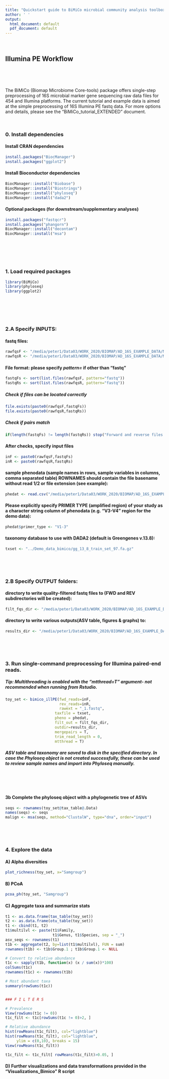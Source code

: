 ```yaml
---
title: "Quickstart guide to BiMiCo microbial community analysis toolbox"
author: ' '
output:
  html_document: default
  pdf_document: default
---
```


<br>

## Illumina PE Workflow

<br>

<br>

The BiMiCo (Biomap Microbiome Core-tools) package offers single-step preprocessing of 16S microbial marker gene sequencing raw data files for 454 and Illumina platforms.
The current tutorial and example data is aimed at the simple preprocessing of 16S Illumina PE fastq data. For more options and details, please see the "BiMiCo_tutorial_EXTENDED" document.

<br>


### 0. Install dependencies

#### Install CRAN dependencies

```r
install.packages("BiocManager") 
install.packages("ggplot2")
```

#### Install Bioconductor dependencies

```r
BiocManager::install("Biobase") 
BiocManager::install("Biostrings") 
BiocManager::install("phyloseq") 
BiocManager::install("dada2")
```

#### Optional packages (for downstream/supplementary analyses)

```r
install.packages("fastqcr") 
install.packages("phangorn") 
BiocManager::install("decontam")
BiocManager::install("msa")
```

<br>
<br>

<br>

### 1. Load required packages

```r
library(BiMiCo) 
library(phyloseq)
library(ggplot2) 
```

<br>
<br>

<br>

### 2.A Specify INPUTS:

#### fastq files:

```r
rawfqsF <- "/media/peter1/Data03/WORK_2020/BIOMAP/AD_16S_EXAMPLE_DATA/Medium_example/FWD/"
rawfqsR <- "/media/peter1/Data03/WORK_2020/BIOMAP/AD_16S_EXAMPLE_DATA/Medium_example/REV/"
```

#### File format: please specify *pattern=* if other than "fastq"
```r
fastqFs <- sort(list.files(rawfqsF, pattern="fastq"))
fastqRs <- sort(list.files(rawfqsR, pattern="fastq"))
```

##### Check if files can be located correctly
```r
file.exists(paste0(rawfqsF,fastqFs))
file.exists(paste0(rawfqsR,fastqRs))
```
##### Check if pairs match
```r
if(length(fastqFs) != length(fastqRs)) stop("Forward and reverse files do not match.")
```

#### After checks, specify input files
```r
inF <- paste0(rawfqsF,fastqFs)
inR <- paste0(rawfqsR,fastqRs)
```
#### sample phenodata (sample names in rows, sample variables in columns, comma separated table) **ROWNAMES** should contain the file basename without read 1/2 or file extension (see example):

```r
phedat <- read.csv("/media/peter1/Data03/WORK_2020/BIOMAP/AD_16S_EXAMPLE_DATA/Medium_example/pheno1.csv", row.names=1)
```

#### Please explicitly specify **PRIMER TYPE** (amplified region) of your study as a character string column of phenodata (e.g. "V3-V4" region for the demo data):

```r
phedat$primer_type <- "V1-3"
```

#### taxonomy database to use with DADA2 (default is Greengenes v.13.8):

```r
txset <- "../Demo_data_bimico/gg_13_8_train_set_97.fa.gz"
```

<br>


<br>

### 2.B Specify OUTPUT folders:

#### directory to write quality-filtered fastq files to (FWD and REV subdirectories will be created):

```r
filt_fqs_dir <- "/media/peter1/Data03/WORK_2020/BIOMAP/AD_16S_EXAMPLE_DATA/Medium_example/"
```

#### directory to write various outputs(ASV table, figures & graphs) to:

```r
results_dir <- "/media/peter1/Data03/WORK_2020/BIOMAP/AD_16S_EXAMPLE_DATA/Medium_example/results/"
```

<br>

<br>

### 3. Run single-command preprocessing for Illumina paired-end reads. 
##### *Tip: Multithreading is enabled with the "mtthread=T" argument- not recommended when running from Rstudio.*

```r
toy_set <- bimico_illPE(fwd_reads=inF,
                        rev_reads=inR,
                        rawext = "_1.fastq",
                      taxfile = txset,
                      pheno = phedat,
                      filt_out = filt_fqs_dir,
                      outdir=results_dir,
                      mergepairs = T,
                      trim_read_length = 0,
                      mtthread = T)
```

##### ASV table and taxonomy are saved to disk in the specified directory. In case the Phyloseq object is not created successfully, these can be used to review sample names and import into Phyloseq manually.

<br>


<br>

#### 3b Complete the phyloseq object with a phylogenetic tree of ASVs
```r
seqs <- rownames(toy_set@tax_table@.Data)
names(seqs) <- seqs
malign <- msa(seqs, method="ClustalW", type="dna", order="input")
```

<br>


<br>


### 4. Explore the data

#### A) Alpha diversities 
```r
plot_richness(toy_set, x="Samgroup")
```

#### B) PCoA
```r
pcoa_ph(toy_set, "Samgroup")
```

#### C) Aggregate taxa and summarize stats
```r
t1 <- as.data.frame(tax_table(toy_set))
t2 <- as.data.frame(otu_table(toy_set))
t1 <- cbind(t1, t2)
t1$multilvl <- paste(t1$Family,
                     t1$Genus, t1$Species, sep = "_")
asv_seqs <- rownames(t1)
t1b <- aggregate(t2, by=list(t1$multilvl), FUN = sum)
rownames(t1b) <- t1b$Group.1 ; t1b$Group.1 <- NULL

# Convert to relative abundance
t1c <- sapply(t1b, function(x) (x / sum(x))*100)
colSums(t1c)
rownames(t1c) <- rownames(t1b)

# Most abundant taxa
summary(rowSums(t1c))


### F I L T E R S

# Prevalence
View(rowSums(t1c != 0))
t1c_filt <- t1c[rowSums(t1c != 0)>2, ]

# Relative abundance
hist(rowMeans(t1c_filt), col="lightblue")
hist(rowMeans(t1c_filt), col="lightblue", 
     ylim = c(0,10), breaks = 15)
View(rowMeans(t1c_filt))

t1c_filt <- t1c_filt[ rowMeans(t1c_filt)>0.05, ]

```

#### D) Further visualizations and data transformations provided in the "Visualizations_Bimico" R script

